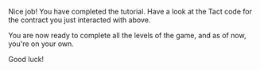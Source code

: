 Nice job! You have completed the tutorial. Have a look at the Tact code for the contract you just interacted with above.

You are now ready to complete all the levels of the game, and as of now, you're on your own.

Good luck!
